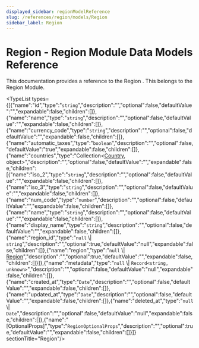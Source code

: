 ```yaml
---
displayed_sidebar: regionModelReference
slug: /references/region/models/Region
sidebar_label: Region
---
```



# Region - Region Module Data Models Reference

This documentation provides a reference to the Region . This belongs to the Region Module.

<TypeList types={[{"name":"id","type":"`string`","description":"","optional":false,"defaultValue":"","expandable":false,"children":[]},{"name":"name","type":"`string`","description":"","optional":false,"defaultValue":"","expandable":false,"children":[]},{"name":"currency_code","type":"`string`","description":"","optional":false,"defaultValue":"","expandable":false,"children":[]},{"name":"automatic_taxes","type":"`boolean`","description":"","optional":false,"defaultValue":"true","expandable":false,"children":[]},{"name":"countries","type":"Collection&#60;[Country](../region_models.Country/page.mdx), object&#62;","description":"","optional":false,"defaultValue":"","expandable":false,"children":[{"name":"iso_2","type":"`string`","description":"","optional":false,"defaultValue":"","expandable":false,"children":[]},{"name":"iso_3","type":"`string`","description":"","optional":false,"defaultValue":"","expandable":false,"children":[]},{"name":"num_code","type":"`number`","description":"","optional":false,"defaultValue":"","expandable":false,"children":[]},{"name":"name","type":"`string`","description":"","optional":false,"defaultValue":"","expandable":false,"children":[]},{"name":"display_name","type":"`string`","description":"","optional":false,"defaultValue":"","expandable":false,"children":[]},{"name":"region_id","type":"`null` \\| `string`","description":"","optional":true,"defaultValue":"null","expandable":false,"children":[]},{"name":"region","type":"`null` \\| [Region](page.mdx)","description":"","optional":true,"defaultValue":"","expandable":false,"children":[]}]},{"name":"metadata","type":"`null` \\| `Record<string, unknown>`","description":"","optional":false,"defaultValue":"null","expandable":false,"children":[]},{"name":"created_at","type":"`Date`","description":"","optional":false,"defaultValue":"","expandable":false,"children":[]},{"name":"updated_at","type":"`Date`","description":"","optional":false,"defaultValue":"","expandable":false,"children":[]},{"name":"deleted_at","type":"`null` \\| `Date`","description":"","optional":false,"defaultValue":"null","expandable":false,"children":[]},{"name":"[OptionalProps]","type":"`RegionOptionalProps`","description":"","optional":true,"defaultValue":"","expandable":false,"children":[]}]}  sectionTitle="Region"/>
